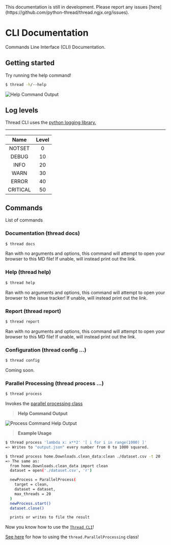 


<Callout type='warning'>
  This documentation is still in development.
  Please report any issues [here](https://github.com/python-thread/thread.ngjx.org/issues).
</Callout>



# CLI Documentation

Commands Line Interface (CLI) Documentation.



## Getting started

Try running the help command!
```sh
$ thread -h/--help
```

![Help Command Output](/cli_help.png)



## Log levels

Thread CLI uses the [python logging library.](https://docs.python.org/3/library/logging.html)

--------------
|   Name   | Level |
| :-----:  | :---: |
|   NOTSET | 0     |
|    DEBUG | 10    |
|     INFO | 20    |
|     WARN | 30    |
|    ERROR | 40    |
| CRITICAL | 50    |



## Commands

List of commands



### Documentation (thread docs)

```sh
$ thread docs
```
Ran with no arguments and options, this command will attempt to open your browser to this MD file!
If unable, will instead print out the link.



### Help (thread help)

```sh
$ thread help
```
Ran with no arguments and options, this command will attempt to open your browser to the issue tracker!
If unable, will instead print out the link.




### Report (thread report)

```sh
$ thread report
```
Ran with no arguments and options, this command will attempt to open your browser to this MD file!
If unable, will instead print out the link.




### Configuration (thread config ...)

```sh
$ thread config
```
Coming soon.



### Parallel Processing (thread process ...)

```sh
$ thread process
```
Invokes the [parallel processing class](parallel-processing.md#importing-the-class)

> **Help Command Output**

![Process Command Help Output](/process_help.png)

> **Example Usage**
```sh
$ thread process 'lambda x: x**2' '[ i for i in range(1000) ]'
=> Writes to "output.json" every number from 0 to 1000 squared.

$ thread process home.Downloads.clean_data:clean ./dataset.csv -t 20
=> The same as:
  from home.Downloads.clean_data import clean
  dataset = open('./dataset.csv', 'r')

  newProcess = ParallelProcess(
    target = clean,
    dataset = dataset,
    max_threads = 20
  )
  newProcess.start()
  dataset.close()

  prints or writes to file the result
```



Now you know how to use the [`Thread CLI`](#cli-documentation)!

[See here](./parallel-processing.md) for how to using the `thread.ParallelProcessing` class!
